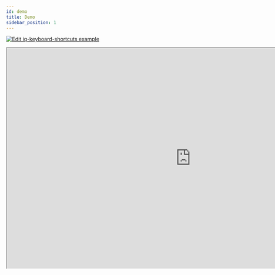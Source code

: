 ```yaml
---
id: demo
title: Demo
sidebar_position: 1
---
```

[![Edit iq-keyboard-shortcuts example](https://codesandbox.io/static/img/play-codesandbox.svg)](https://codesandbox.io/s/yvyovny43v?fontsize=14&hidenavigation=1&theme=dark)



<iframe src="https://codesandbox.io/embed/yvyovny43v?fontsize=14&hidenavigation=1&theme=dark"
        title="iq-keyboard-shortcuts example"
        width="1000"
        height="600"
        allow="accelerometer; ambient-light-sensor; camera; encrypted-media; geolocation; gyroscope; hid; microphone; midi; payment; usb; vr; xr-spatial-tracking"
        sandbox="allow-forms allow-modals allow-popups allow-presentation allow-same-origin allow-scripts"
></iframe>

